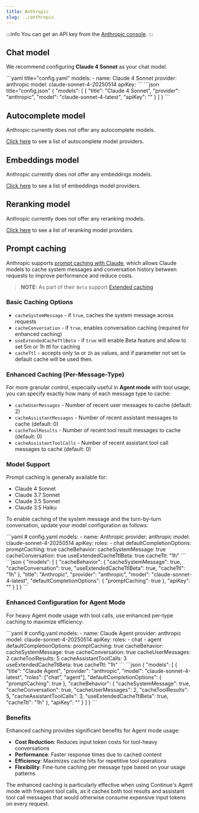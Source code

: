 ```yaml
---
title: Anthropic
slug: ../anthropic
---
```



:::info
You can get an API key from the [Anthropic console](https://console.anthropic.com/account/keys).
:::

## Chat model

We recommend configuring **Claude 4 Sonnet** as your chat model.

<Tabs groupId="config-example">
  <TabItem value="yaml" label="YAML">
  ```yaml title="config.yaml"
  models:
    - name: Claude 4 Sonnet
      provider: anthropic
      model: claude-sonnet-4-20250514
      apiKey: <YOUR_ANTHROPIC_API_KEY>
  ```
  </TabItem>
  <TabItem value="json" label="JSON">
  ```json title="config.json"
  {
    "models": [
      {
        "title": "Claude 4 Sonnet",
        "provider": "anthropic",
        "model": "claude-sonnet-4-latest",
        "apiKey": "<YOUR_ANTHROPIC_API_KEY>"
      }
    ]
  }
  ```
  </TabItem>
</Tabs>

## Autocomplete model

Anthropic currently does not offer any autocomplete models.

[Click here](../../model-roles/autocomplete.md) to see a list of autocomplete model providers.

## Embeddings model

Anthropic currently does not offer any embeddings models.

[Click here](../../model-roles/embeddings.mdx) to see a list of embeddings model providers.

## Reranking model

Anthropic currently does not offer any reranking models.

[Click here](../../model-roles/reranking.mdx) to see a list of reranking model providers.

## Prompt caching

Anthropic supports [prompt caching with Claude](https://docs.anthropic.com/en/docs/build-with-claude/prompt-caching), which allows Claude models to cache system messages and conversation history between requests to improve performance and reduce costs.

> **NOTE:** As part of their `Beta` support [Extended caching](https://docs.anthropic.com/en/docs/build-with-claude/prompt-caching#1-hour-cache-duration)

### Basic Caching Options

* `cacheSystemMessage` - if `true`, caches the system message across requests
* `cacheConversation` - if `true`, enables conversation caching (required for enhanced caching)
* `useExtendedCacheTtlBeta` - if `true` will enable Beta feature and allow to set 5m or 1h ttl for caching
* `cacheTtl` - accepts only `5m` or `1h` as values, and if parameter not set `5m` default cache will be used then.

### Enhanced Caching (Per-Message-Type)

For more granular control, especially useful in **Agent mode** with tool usage, you can specify exactly how many of each message type to cache:

* `cacheUserMessages` - Number of recent user messages to cache (default: 2)
* `cacheAssistantMessages` - Number of recent assistant messages to cache (default: 0)
* `cacheToolResults` - Number of recent tool result messages to cache (default: 0)
* `cacheAssistantToolCalls` - Number of recent assistant tool call messages to cache (default: 0)

### Model Support

Prompt caching is generally available for:

- Claude 4 Sonnet
- Claude 3.7 Sonnet
- Claude 3.5 Sonnet
- Claude 3.5 Haiku


To enable caching of the system message and the turn-by-turn conversation, update your model configuration as follows:

<Tabs groupId="config-example">
  <TabItem value="yaml" label="YAML">
  ```yaml
  # config.yaml
  models:
    - name: Anthropic
      provider: anthropic
      model: claude-sonnet-4-20250514
      apiKey: <YOUR_ANTHROPIC_API_KEY>
      roles:
        - chat
      defaultCompletionOptions:
        promptCaching: true
      cacheBehavior:
        cacheSystemMessage: true
        cacheConversation: true
        useExtendedCacheTtlBeta: true
        cacheTtl: "1h"
  ```
  </TabItem>
  <TabItem value="json" label="JSON">
  ```json
  {
    "models": [
      {
        "cacheBehavior": {
          "cacheSystemMessage": true,
          "cacheConversation": true,
          "useExtendedCacheTtlBeta": true,
          "cacheTtl": "1h"
        },
        "title": "Anthropic",
        "provider": "anthropic",
        "model": "claude-sonnet-4-latest",
        "defaultCompletionOptions": {
          "promptCaching": true
        },
        "apiKey": "<YOUR_ANTHROPIC_API_KEY>"
      }
    ]
  }
  ```
  </TabItem>
</Tabs>

### Enhanced Configuration for Agent Mode

For heavy Agent mode usage with tool calls, use enhanced per-type caching to maximize efficiency:

<Tabs groupId="config-example">
  <TabItem value="yaml" label="YAML">
  ```yaml
  # config.yaml
  models:
    - name: Claude Agent
      provider: anthropic
      model: claude-sonnet-4-20250514
      apiKey: <YOUR_ANTHROPIC_API_KEY>
      roles:
        - chat
        - agent
      defaultCompletionOptions:
        promptCaching: true
      cacheBehavior:
        cacheSystemMessage: true
        cacheConversation: true
        cacheUserMessages: 2
        cacheToolResults: 5
        cacheAssistantToolCalls: 3
        useExtendedCacheTtlBeta: true
        cacheTtl: "1h"
  ```
  </TabItem>
</Tabs>

<Tabs groupId="config-example">
  <TabItem value="yaml" label="JSON">
  ```json
  {
    "models": [
      {
        "title": "Claude Agent",
        "provider": "anthropic",
        "model": "claude-sonnet-4-latest",
        "roles": ["chat", "agent"],
        "defaultCompletionOptions": {
          "promptCaching": true
        },
        "cacheBehavior": {
          "cacheSystemMessage": true,
          "cacheConversation": true,
          "cacheUserMessages": 2,
          "cacheToolResults": 5,
          "cacheAssistantToolCalls": 3,
          "useExtendedCacheTtlBeta": true,
          "cacheTtl": "1h"
        },
        "apiKey": "<YOUR_ANTHROPIC_API_KEY>"
      }
    ]
  }
  ```
  </TabItem>
</Tabs>

### Benefits

Enhanced caching provides significant benefits for Agent mode usage:

- **Cost Reduction**: Reduces input token costs for tool-heavy conversations
- **Performance**: Faster response times due to cached content
- **Efficiency**: Maximizes cache hits for repetitive tool operations
- **Flexibility**: Fine-tune caching per message type based on your usage patterns

The enhanced caching is particularly effective when using Continue's Agent mode with frequent tool calls, as it caches both tool results and assistant tool call messages that would otherwise consume expensive input tokens on every request.
